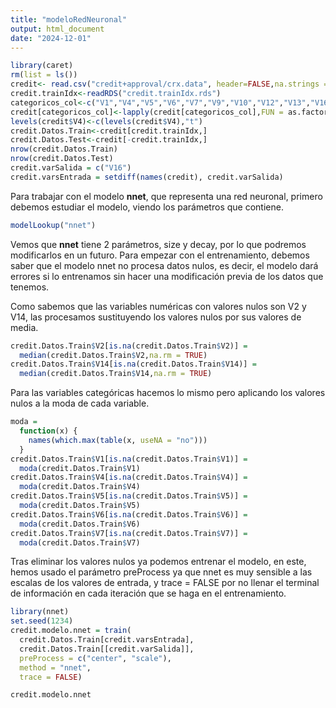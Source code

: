 ```yaml
---
title: "modeloRedNeuronal"
output: html_document
date: "2024-12-01"
---
```

```r
library(caret)
rm(list = ls())
credit<- read.csv("credit+approval/crx.data", header=FALSE,na.strings = "?")
credit.trainIdx<-readRDS("credit.trainIdx.rds")
categoricos_col<-c("V1","V4","V5","V6","V7","V9","V10","V12","V13","V16")
credit[categoricos_col]<-lapply(credit[categoricos_col],FUN = as.factor)
levels(credit$V4)<-c(levels(credit$V4),"t")
credit.Datos.Train<-credit[credit.trainIdx,]
credit.Datos.Test<-credit[-credit.trainIdx,]
nrow(credit.Datos.Train)
nrow(credit.Datos.Test)
credit.varSalida = c("V16")
credit.varsEntrada = setdiff(names(credit), credit.varSalida)
```

Para trabajar con el modelo **nnet**, que representa una red neuronal, 
primero debemos estudiar el modelo, viendo los parámetros que contiene.

```r
modelLookup("nnet")
```

Vemos que **nnet** tiene 2 parámetros, size y decay, por lo que podremos
modificarlos en un futuro.
Para empezar con el entrenamiento, debemos saber que el modelo nnet no procesa 
datos nulos, es decir, el modelo dará errores si lo entrenamos sin hacer una
modificación previa de los datos que tenemos.

Como sabemos que las variables numéricas con valores nulos son V2 y V14, 
las procesamos sustituyendo los valores nulos por sus valores de media.

```r
credit.Datos.Train$V2[is.na(credit.Datos.Train$V2)] =
  median(credit.Datos.Train$V2,na.rm = TRUE)
credit.Datos.Train$V14[is.na(credit.Datos.Train$V14)] =
  median(credit.Datos.Train$V14,na.rm = TRUE)
```

Para las variables categóricas hacemos lo mismo pero aplicando los valores 
nulos a la moda de cada variable.

```r
moda = 
  function(x) {
    names(which.max(table(x, useNA = "no")))  
  }
credit.Datos.Train$V1[is.na(credit.Datos.Train$V1)] = 
  moda(credit.Datos.Train$V1)
credit.Datos.Train$V4[is.na(credit.Datos.Train$V4)] = 
  moda(credit.Datos.Train$V4)
credit.Datos.Train$V5[is.na(credit.Datos.Train$V5)] = 
  moda(credit.Datos.Train$V5)
credit.Datos.Train$V6[is.na(credit.Datos.Train$V6)] = 
  moda(credit.Datos.Train$V6)
credit.Datos.Train$V7[is.na(credit.Datos.Train$V7)] = 
  moda(credit.Datos.Train$V7)
```

Tras eliminar los valores nulos ya podemos entrenar el modelo, en este, hemos
usado el parámetro preProcess ya que nnet es muy sensible a las escalas de 
los valores de entrada, y trace = FALSE por no llenar el terminal de
información en cada iteración que se haga en el entrenamiento.

```r
library(nnet)
set.seed(1234)
credit.modelo.nnet = train(
  credit.Datos.Train[credit.varsEntrada], 
  credit.Datos.Train[[credit.varSalida]], 
  preProcess = c("center", "scale"),
  method = "nnet",
  trace = FALSE)

credit.modelo.nnet
```

